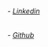 ###### - [Linkedin](https://www.linkedin.com/in/fellipe-borges-do-nascimento-168534a5/)
###### - [Github](https://github.com/fellipeborges)